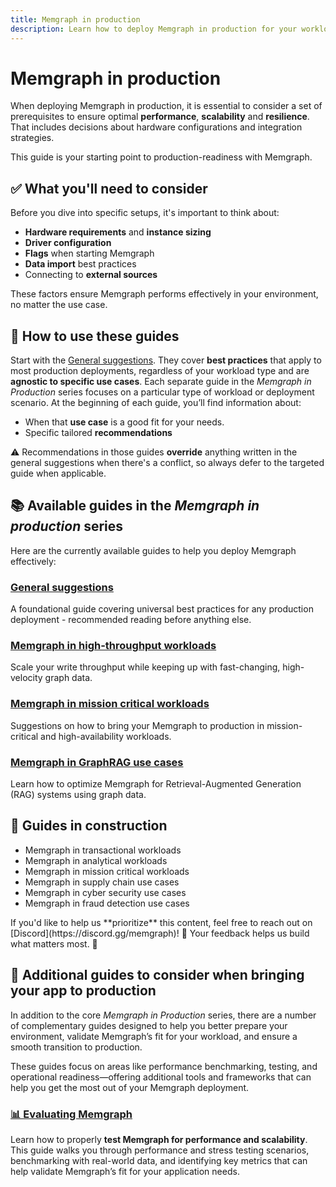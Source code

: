 ```yaml
---
title: Memgraph in production  
description: Learn how to deploy Memgraph in production for your workload and consider all the advices directly from the Memgraph Team based on our multi-year experiences.
---
```



# Memgraph in production

When deploying Memgraph in production, it is essential to consider a set of prerequisites to ensure optimal **performance**, **scalability**
and **resilience**. That includes decisions about hardware configurations and integration strategies. 

This guide is your starting point to production-readiness with Memgraph.

## ✅ What you'll need to consider

Before you dive into specific setups, it's important to think about:
- **Hardware requirements** and **instance sizing**
- **Driver configuration** 
- **Flags**  when starting Memgraph 
- **Data import** best practices
- Connecting to **external sources** 

These factors ensure Memgraph performs effectively in your environment, no matter the use case.

## 📖 How to use these guides

Start with the [General suggestions](/memgraph-in-production/general-suggestions). They cover **best practices** that apply to most
production deployments, regardless of your workload type and are **agnostic to specific use cases**.
Each separate guide in the *Memgraph in Production* series focuses on a particular type of workload or deployment scenario.
At the beginning of each guide, you’ll find information about:
- When that **use case** is a good fit for your needs. 
- Specific tailored **recommendations**

⚠️ Recommendations in those guides **override** anything written in the
general suggestions when there's a conflict, so always defer to the targeted guide when applicable.


## 📚 Available guides in the *Memgraph in production* series

Here are the currently available guides to help you deploy Memgraph effectively:

### [General suggestions](/memgraph-in-production/general-suggestions)
A foundational guide covering universal best practices for any production deployment - recommended reading before anything else.

### [Memgraph in high-throughput workloads](/memgraph-in-production/memgraph-in-high-throughput-workloads)
Scale your write throughput while keeping up with fast-changing, high-velocity graph data.

### [Memgraph in mission critical workloads](/memgraph-in-production/memgraph-in-mission-critical-workloads)
Suggestions on how to bring your Memgraph to production in mission-critical and high-availability workloads.

### [Memgraph in GraphRAG use cases](/memgraph-in-production/memgraph-in-graphrag)
Learn how to optimize Memgraph for Retrieval-Augmented Generation (RAG) systems using graph data.

## 🚧 Guides in construction
- Memgraph in transactional workloads
- Memgraph in analytical workloads
- Memgraph in mission critical workloads
- Memgraph in supply chain use cases
- Memgraph in cyber security use cases
- Memgraph in fraud detection use cases

<Callout type="info">
If you'd like to help us **prioritize** this content, feel free to reach out on [Discord](https://discord.gg/memgraph)! 💬  
Your feedback helps us build what matters most. 🙌
</Callout>

## 👀 Additional guides to consider when bringing your app to production

In addition to the core *Memgraph in Production* series, there are a number of complementary guides designed to
help you better prepare your environment, validate Memgraph’s fit for your workload, and ensure a
smooth transition to production.

These guides focus on areas like performance benchmarking, testing, and operational readiness—offering additional tools 
and frameworks that can help you get the most out of your Memgraph deployment.

### [📊 Evaluating Memgraph](/memgraph-in-production/evaluating-memgraph)
  Learn how to properly **test Memgraph for performance and scalability**. 
  This guide walks you through performance and stress testing scenarios, benchmarking with real-world data, 
  and identifying key metrics that can help validate Memgraph’s fit for your application needs.

<CommunityLinks/>
